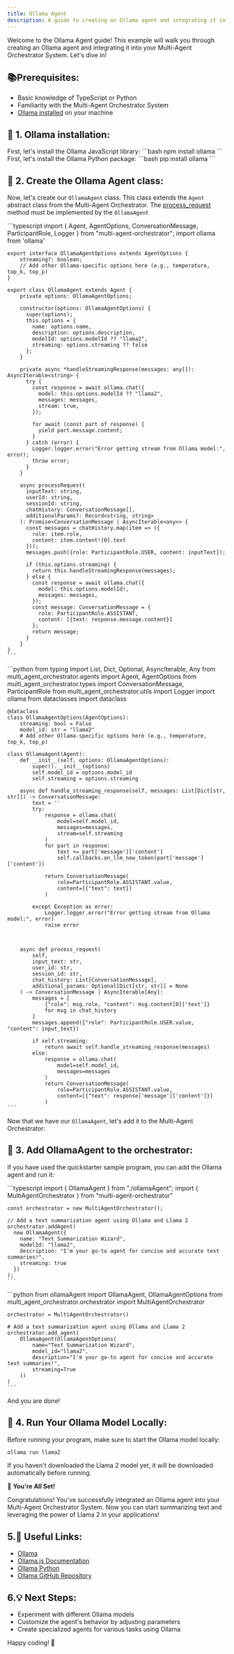 ```yaml
---
title: Ollama Agent
description: A guide to creating an Ollama agent and integrating it into the Multi-Agent Orchestrator System.
---
```


Welcome to the Ollama Agent guide! This example will walk you through creating an Ollama agent and integrating it into your Multi-Agent Orchestrator System.
Let's dive in!

## 📚Prerequisites:
- Basic knowledge of TypeScript or Python
- Familiarity with the Multi-Agent Orchestrator System
- [Ollama installed](https://ollama.com/download) on your machine

## 💾 1. Ollama installation:


<Tabs syncKey="runtime">
  <TabItem label="TypeScript" icon="seti:typescript" color="blue">
    First, let's install the Ollama JavaScript library:
    ```bash
    npm install ollama
    ```
  </TabItem>
  <TabItem label="Python" icon="seti:python">
    First, let's install the Ollama Python package:
    ```bash
    pip install ollama
    ```
  </TabItem>
</Tabs>

## 🧬 2. Create the Ollama Agent class:
Now, let's create our `OllamaAgent` class. This class extends the `Agent` abstract class from the Multi-Agent Orchestrator.
The [process_request](../overview#abstract-method-processrequest) method must be implemented by the `OllamaAgent`

<Tabs syncKey="runtime">
  <TabItem label="TypeScript" icon="seti:typescript" color="blue">
    ```typescript
    import {
        Agent,
        AgentOptions,
        ConversationMessage,
        ParticipantRole,
        Logger
    } from "multi-agent-orchestrator";
    import ollama from 'ollama'

    export interface OllamaAgentOptions extends AgentOptions {
        streaming?: boolean;
        // Add other Ollama-specific options here (e.g., temperature, top_k, top_p)
    }

    export class OllamaAgent extends Agent {
        private options: OllamaAgentOptions;

        constructor(options: OllamaAgentOptions) {
          super(options);
          this.options = {
            name: options.name,
            description: options.description,
            modelId: options.modelId ?? "llama2",
            streaming: options.streaming ?? false
          };
        }

        private async *handleStreamingResponse(messages: any[]): AsyncIterable<string> {
          try {
            const response = await ollama.chat({
              model: this.options.modelId ?? "llama2",
              messages: messages,
              stream: true,
            });

            for await (const part of response) {
              yield part.message.content;
            }
          } catch (error) {
            Logger.logger.error("Error getting stream from Ollama model:", error);
            throw error;
          }
        }

        async processRequest(
          inputText: string,
          userId: string,
          sessionId: string,
          chatHistory: ConversationMessage[],
          additionalParams?: Record<string, string>
        ): Promise<ConversationMessage | AsyncIterable<any>> {
          const messages = chatHistory.map(item => ({
            role: item.role,
            content: item.content![0].text
          }));
          messages.push({role: ParticipantRole.USER, content: inputText});

          if (this.options.streaming) {
            return this.handleStreamingResponse(messages);
          } else {
            const response = await ollama.chat({
              model: this.options.modelId!,
              messages: messages,
            });
            const message: ConversationMessage = {
              role: ParticipantRole.ASSISTANT,
              content: [{text: response.message.content}]
            };
            return message;
          }
        }
    }
    ```
  </TabItem>
  <TabItem label="Python" icon="seti:python">
    ```python
    from typing import List, Dict, Optional, AsyncIterable, Any
    from multi_agent_orchestrator.agents import Agent, AgentOptions
    from multi_agent_orchestrator.types import ConversationMessage, ParticipantRole
    from multi_agent_orchestrator.utils import Logger
    import ollama
    from dataclasses import dataclass

    @dataclass
    class OllamaAgentOptions(AgentOptions):
        streaming: bool = False
        model_id: str = "llama2"
        # Add other Ollama-specific options here (e.g., temperature, top_k, top_p)

    class OllamaAgent(Agent):
        def __init__(self, options: OllamaAgentOptions):
            super().__init__(options)
            self.model_id = options.model_id
            self.streaming = options.streaming

        async def handle_streaming_response(self, messages: List[Dict[str, str]]) -> ConversationMessage:
            text = ''
            try:
                response = ollama.chat(
                    model=self.model_id,
                    messages=messages,
                    stream=self.streaming
                )
                for part in response:
                    text += part['message']['content']
                    self.callbacks.on_llm_new_token(part['message']['content'])

                return ConversationMessage(
                    role=ParticipantRole.ASSISTANT.value,
                    content=[{"text": text}]
                )

            except Exception as error:
                Logger.logger.error("Error getting stream from Ollama model:", error)
                raise error



        async def process_request(
            self,
            input_text: str,
            user_id: str,
            session_id: str,
            chat_history: List[ConversationMessage],
            additional_params: Optional[Dict[str, str]] = None
        ) -> ConversationMessage | AsyncIterable[Any]:
            messages = [
                {"role": msg.role, "content": msg.content[0]['text']}
                for msg in chat_history
            ]
            messages.append({"role": ParticipantRole.USER.value, "content": input_text})

            if self.streaming:
                return await self.handle_streaming_response(messages)
            else:
                response = ollama.chat(
                    model=self.model_id,
                    messages=messages
                )
                return ConversationMessage(
                    role=ParticipantRole.ASSISTANT.value,
                    content=[{"text": response['message']['content']}]
                )
    ```
  </TabItem>
</Tabs>

Now that we have our `OllamaAgent`, let's add it to the Multi-Agent Orchestrator:

## 🔗 3. Add OllamaAgent to the orchestrator:

If you have used the quickstarter sample program, you can add the Ollama agent and run it:

<Tabs syncKey="runtime">
  <TabItem label="TypeScript" icon="seti:typescript" color="blue">
    ```typescript
    import { OllamaAgent } from "./ollamaAgent";
    import { MultiAgentOrchestrator } from "multi-agent-orchestrator"

    const orchestrator = new MultiAgentOrchestrator();

    // Add a text summarization agent using Ollama and Llama 2
    orchestrator.addAgent(
      new OllamaAgent({
        name: "Text Summarization Wizard",
        modelId: "llama2",
        description: "I'm your go-to agent for concise and accurate text summaries!",
        streaming: true
      })
    );
    ```
  </TabItem>
  <TabItem label="Python" icon="seti:python">
    ```python
    from ollamaAgent import OllamaAgent, OllamaAgentOptions
    from multi_agent_orchestrator.orchestrator import MultiAgentOrchestrator

    orchestrator = MultiAgentOrchestrator()

    # Add a text summarization agent using Ollama and Llama 2
    orchestrator.add_agent(
        OllamaAgent(OllamaAgentOptions(
            name="Text Summarization Wizard",
            model_id="llama2",
            description="I'm your go-to agent for concise and accurate text summaries!",
            streaming=True
        ))
    )
    ```
  </TabItem>
</Tabs>

And you are done!

## 🏃 4. Run Your Ollama Model Locally:
Before running your program, make sure to start the Ollama model locally:
```bash
ollama run llama2
```
If you haven't downloaded the Llama 2 model yet, it will be downloaded automatically before running.

🎉 **You're All Set!**

Congratulations! You've successfully integrated an Ollama agent into your Multi-Agent Orchestrator System. Now you can start summarizing text and leveraging the power of Llama 2 in your applications!

## 5.🔗 **Useful Links:**

- [Ollama](https://ollama.com/)
- [Ollama.js Documentation](https://github.com/ollama/ollama-js)
- [Ollama Python](https://github.com/ollama/ollama-python)
- [Ollama GitHub Repository](https://github.com/ollama)

## 6.💡 **Next Steps:**

- Experiment with different Ollama models
- Customize the agent's behavior by adjusting parameters
- Create specialized agents for various tasks using Ollama

Happy coding! 🚀